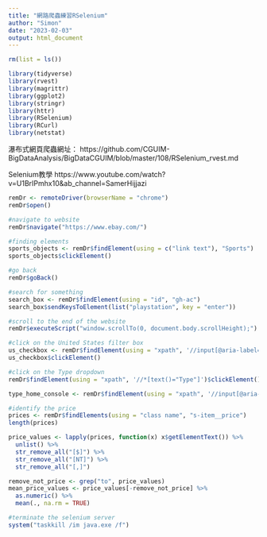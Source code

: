 ```yaml
---
title: "網路爬蟲練習RSelenium"
author: "Simon"
date: "2023-02-03"
output: html_document
---
```


```r
rm(list = ls())
```

```r
library(tidyverse)
library(rvest)
library(magrittr)
library(ggplot2)
library(stringr)
library(httr)
library(RSelenium)
library(RCurl)
library(netstat)
```

瀑布式網頁爬蟲網址：
https://github.com/CGUIM-BigDataAnalysis/BigDataCGUIM/blob/master/108/RSelenium_rvest.md

Selenium教學
https://www.youtube.com/watch?v=U1BrIPmhx10&ab_channel=SamerHijjazi

```r
remDr <- remoteDriver(browserName = "chrome")
remDr$open()
```

```r
#navigate to website
remDr$navigate("https://www.ebay.com/")

#finding elements
sports_objects <- remDr$findElement(using = c("link text"), "Sports")
sports_objects$clickElement()

#go back
remDr$goBack()

#search for something
search_box <- remDr$findElement(using = "id", "gh-ac")
search_box$sendKeysToElement(list("playstation", key = "enter"))

#scroll to the end of the website
remDr$executeScript("window.scrollTo(0, document.body.scrollHeight);")

#click on the United States filter box
us_checkbox <- remDr$findElement(using = "xpath", '//input[@aria-label="NTSC-U/C (US/Canada)"]')
us_checkbox$clickElement()

#click on the Type dropdown
remDr$findElement(using = "xpath", '//*[text()="Type"]')$clickElement()

type_home_console <- remDr$findElement(using = "xpath", '//input[@aria-label="Home Console"]')$clickElement()

#identify the price
prices <- remDr$findElements(using = "class name", "s-item__price")
length(prices)

price_values <- lapply(prices, function(x) x$getElementText()) %>%
  unlist() %>%
  str_remove_all("[$]") %>%
  str_remove_all("[NT]") %>%
  str_remove_all("[,]")

remove_not_price <- grep("to", price_values)
mean_price_values <- price_values[-remove_not_price] %>%
  as.numeric() %>%
  mean(., na.rm = TRUE)

#terminate the selenium server
system("taskkill /im java.exe /f")
```